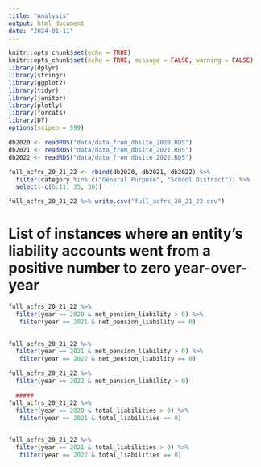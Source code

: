 ```yaml
---
title: "Analysis"
output: html_document
date: "2024-01-11"
---
```


```r
knitr::opts_chunk$set(echo = TRUE)
knitr::opts_chunk$set(echo = TRUE, message = FALSE, warning = FALSE)
library(dplyr)
library(stringr)
library(ggplot2)
library(tidyr)
library(janitor)
library(plotly)
library(forcats)
library(DT)
options(scipen = 999)
```

```r
db2020 <- readRDS("data/data_from_dbsite_2020.RDS") 
db2021 <- readRDS("data/data_from_dbsite_2021.RDS") 
db2022 <- readRDS("data/data_from_dbsite_2022.RDS") 

full_acfrs_20_21_22 <- rbind(db2020, db2021, db2022) %>% 
  filter(category %in% c("General Purpose", "School District")) %>% 
  select(-c(6:11, 35, 36))

full_acfrs_20_21_22 %>% write.csv("full_acfrs_20_21_22.csv")
```
# List of instances where an entity's liability accounts went from a positive number to zero year-over-year

```r
full_acfrs_20_21_22 %>% 
  filter(year == 2020 & net_pension_liability > 0) %>% 
   filter(year == 2021 & net_pension_liability == 0)
  

full_acfrs_20_21_22 %>% 
  filter(year == 2021 & net_pension_liability > 0) %>% 
   filter(year == 2022 & net_pension_liability == 0)

full_acfrs_20_21_22 %>% 
  filter(year == 2022 & net_pension_liability > 0) 

  #####
full_acfrs_20_21_22 %>% 
  filter(year == 2020 & total_liabilities > 0) %>% 
   filter(year == 2021 & total_liabilities == 0)
  

full_acfrs_20_21_22 %>% 
  filter(year == 2021 & total_liabilities > 0) %>% 
   filter(year == 2022 & total_liabilities == 0)
```



